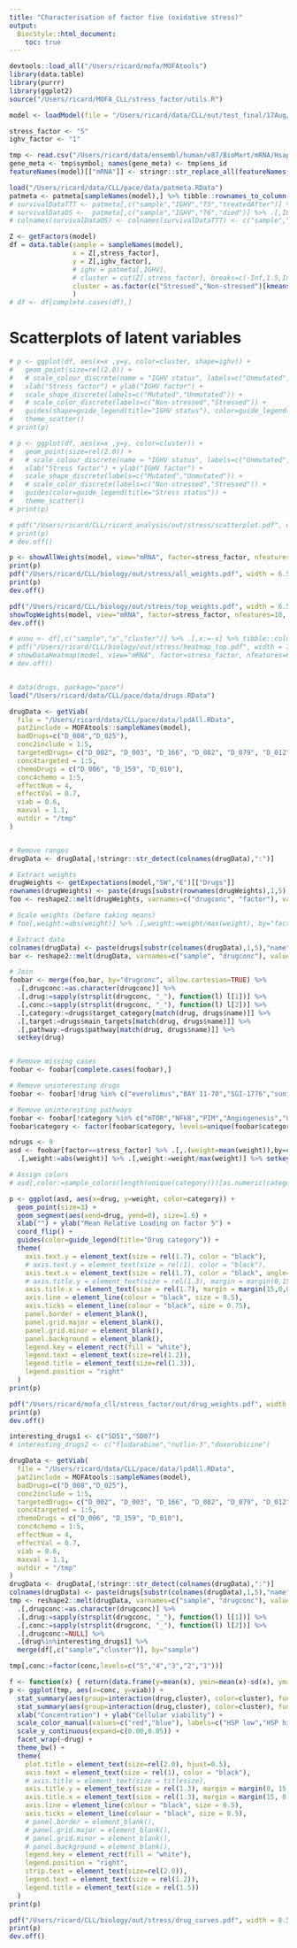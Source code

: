 ```yaml
---
title: "Characterisation of factor five (oxidative stress)"
output:
  BiocStyle::html_document:
    toc: true
---
```


```r
devtools::load_all("/Users/ricard/mofa/MOFAtools")
library(data.table)
library(purrr)
library(ggplot2)
source("/Users/ricard/MOFA_CLL/stress_factor/utils.R")
```


<!-- # Load fitted model -->
```r
model <- loadModel(file = "/Users/ricard/data/CLL/out/test_final/17Aug/model15.hdf5", sortFactors=T)
```

<!-- Define factors -->
```r
stress_factor <- "5"
ighv_factor <- "1"
```

<!-- Replace ensembl IDs by gene symbols -->
```r
tmp <- read.csv("/Users/ricard/data/ensembl/human/v87/BioMart/mRNA/Hsapiens_genes_BioMart.87.txt", header=T, sep="\t", stringsAsFactors=F)
gene_meta <- tmp$symbol; names(gene_meta) <- tmp$ens_id
featureNames(model)[["mRNA"]] <- stringr::str_replace_all(featureNames(model)[["mRNA"]], gene_meta)
```

<!-- Load patient survival metadata -->
```r
load("/Users/ricard/data/CLL/pace/data/patmeta.RData")
patmeta <- patmeta[sampleNames(model),] %>% tibble::rownames_to_column("sample") %>% as.data.table
# survivalDataTTT <- patmeta[,c("sample","IGHV","T5","treatedAfter")] %>% .[,IGHV:=as.factor(IGHV)]
# survivalDataOS <-  patmeta[,c("sample","IGHV","T6","died")] %>% .[,IGHV:=as.factor(IGHV)]
# colnames(survivalDataOS) <- colnames(survivalDataTTT) <- c("sample","IGHV","time", "status")
```

<!-- Extract relevant latent variables -->
```r
Z <- getFactors(model)
df = data.table(sample = sampleNames(model),
                x = Z[,stress_factor], 
                y = Z[,ighv_factor],
                # ighv = patmeta[,IGHV],
                # cluster = cut(Z[,stress_factor], breaks=c(-Inf,1.5,Inf), labels=c("Non-stressed","Stressed"))
                cluster = as.factor(c("Stressed","Non-stressed")[kmeans(Z[,stress_factor],2)$cluster])
                )
# df <- df[complete.cases(df),]
```

# Scatterplots of latent variables
```r

# p <- ggplot(df, aes(x=x ,y=y, color=cluster, shape=ighv)) +
#   geom_point(size=rel(2.0)) +
#   # scale_colour_discrete(name = "IGHV status", labels=c("Unmutated", "Mutated")) +
#   xlab("Stress factor") + ylab("IGHV factor") +
#   scale_shape_discrete(labels=c("Mutated","Unmutated")) +
#   # scale_color_discrete(labels=c("Non-stressed","Stressed")) +
#   guides(shape=guide_legend(title="IGHV status"), color=guide_legend(title="Stress status")) +
#   theme_scatter()
# print(p)

# p <- ggplot(df, aes(x=x ,y=y, color=cluster)) +
#   geom_point(size=rel(2.0)) +
#   # scale_colour_discrete(name = "IGHV status", labels=c("Unmutated", "Mutated")) +
#   xlab("Stress factor") + ylab("IGHV factor") +
#   scale_shape_discrete(labels=c("Mutated","Unmutated")) +
#   # scale_color_discrete(labels=c("Non-stressed","Stressed")) +
#   guides(color=guide_legend(title="Stress status")) +
#   theme_scatter()
# print(p)

# pdf("/Users/ricard/CLL/ricard_analysis/out/stress/scatterplot.pdf", width = 6.5, height = 5, useDingbats = F)
# print(p)
# dev.off()
```


<!-- Inspect weights in the mRNA view -->
```r
p <- showAllWeights(model, view="mRNA", factor=stress_factor, nfeatures = "all", abs=T, threshold = 2, main="")
print(p)
pdf("/Users/ricard/CLL/biology/out/stress/all_weights.pdf", width = 6.5, height = 5, useDingbats = F)
print(p)
dev.off()

pdf("/Users/ricard/CLL/biology/out/stress/top_weights.pdf", width = 6.5, height = 5, useDingbats = F)
showTopWeights(model, view="mRNA", factor=stress_factor, nfeatures=10, abs=T)
dev.off()

# anno <- df[,c("sample","x","cluster")] %>% .[,x:=-x] %>% tibble::column_to_rownames("sample")
# pdf("/Users/ricard/CLL/biology/out/stress/heatmap_top.pdf", width = 7, height = 4.5, useDingbats = F)
# showDataHeatmap(model, view="mRNA", factor=stress_factor, nfeatures=6, include_weights = F, cluster_cols=F, cluster_rows=F, main="", show_rownames=T, show_colnames=F, annotation_col=anno, transpose=T)
# dev.off()
```


<!-- Gene ontology enrichment analysis -->
```r

```


<!-- Load and parse drug response data -->
```r
# data(drugs, package="pace")
load("/Users/ricard/data/CLL/pace/data/drugs.RData")

drugData <- getViab(
  file = "/Users/ricard/data/CLL/pace/data/lpdAll.RData",
  pat2include = MOFAtools::sampleNames(model),
  badDrugs=c("D_008","D_025"), 
  conc2include = 1:5,
  targetedDrugs= c("D_002", "D_003", "D_166", "D_082", "D_079", "D_012", "D_030", "D_063", "D_083") , 
  conc4targeted = 1:5,
  chemoDrugs = c("D_006", "D_159", "D_010"),
  conc4chemo = 1:5,
  effectNum = 4,
  effectVal = 0.7,
  viab = 0.6, 
  maxval = 1.1,
  outdir = "/tmp"
)


# Remove ranges
drugData <- drugData[,!stringr::str_detect(colnames(drugData),":")]

# Extract weights
drugWeights <- getExpectations(model,"SW","E")[["Drugs"]]
rownames(drugWeights) <- paste(drugs[substr(rownames(drugWeights),1,5),"name"], substr(rownames(drugWeights),6,8), sep="")
foo <- reshape2::melt(drugWeights, varnames=c("drugconc", "factor"), value.name="weight") %>% as.data.table

# Scale weights (before taking means)
# foo[,weight:=abs(weight)] %>% .[,weight:=weight/max(weight), by="factor"]

# Extract data
colnames(drugData) <- paste(drugs[substr(colnames(drugData),1,5),"name"], substr(colnames(drugData),6,8), sep="")
bar <- reshape2::melt(drugData, varnames=c("sample", "drugconc"), value.name="viab") %>% as.data.table 

# Join
foobar <- merge(foo,bar, by="drugconc", allow.cartesian=TRUE) %>% 
  .[,drugconc:=as.character(drugconc)] %>%
  .[,drug:=sapply(strsplit(drugconc, "_"), function(l) l[1])] %>%
  .[,conc:=sapply(strsplit(drugconc, "_"), function(l) l[2])] %>%
  .[,category:=drugs$target_category[match(drug, drugs$name)]] %>%
  .[,target:=drugs$main_targets[match(drug, drugs$name)]] %>%
  .[,pathway:=drugs$pathway[match(drug, drugs$name)]] %>%
  setkey(drug)


# Remove missing cases
foobar <- foobar[complete.cases(foobar),]

# Remove uninteresting drugs
foobar <- foobar[!drug %in% c("everolimus","BAY 11-70","SGI-1776","sunitinib","chaetoglobosin A","chaetocin","vorinostat","TAE684","SGX-523","saracatinib","KU−60019","AZD7762","gefitinib","encorafenib","rabusertib","ibrutinib","spebrutinib","CCT241533","afatinib","PRT06607 HCL")]

# Remove uninteresting pathways 
foobar <- foobar[!category %in% c("mTOR","NFkB","PIM","Angiogenesis","Cytoskeleton","Epigenome","ALK","MET","Cell cycle control","Other","HSP90","PI3K/AKT","JAK/STAT")]
foobar$category <- factor(foobar$category, levels=unique(foobar$category))

```

<!-- Inspect weights in the drug response view -->
```r
ndrugs <- 9
asd <- foobar[factor==stress_factor] %>% .[,.(weight=mean(weight)),by=c("drug","category","target","pathway")] %>%
  .[,weight:=abs(weight)] %>% .[,weight:=weight/max(weight)] %>% setkey(weight) %>% tail(n=ndrugs) %>% .[,drug:=factor(drug,levels=drug)]

# Assign colors
# asd[,color:=sample_colors(length(unique(category)))[as.numeric(category)]]

p <- ggplot(asd, aes(x=drug, y=weight, color=category)) +
  geom_point(size=3) +
  geom_segment(aes(xend=drug, yend=0), size=1.6) +
  xlab("") + ylab("Mean Relative Loading on factor 5") +
  coord_flip() +
  guides(color=guide_legend(title="Drug category")) +
  theme(
    axis.text.y = element_text(size = rel(1.7), color = "black"),
    # axis.text.y = element_text(size = rel(1), color = "black"),
    axis.text.x = element_text(size = rel(1.7), color = "black", angle=90, hjust=1, vjust=0.5),
    # axis.title.y = element_text(size = rel(1.3), margin = margin(0,15,0,0)),
    axis.title.x = element_text(size = rel(1.7), margin = margin(15,0,0,0)),
    axis.line = element_line(colour = "black", size = 0.5),
    axis.ticks = element_line(colour = "black", size = 0.75),
    panel.border = element_blank(),
    panel.grid.major = element_blank(),
    panel.grid.minor = element_blank(),
    panel.background = element_blank(),
    legend.key = element_rect(fill = "white"),
    legend.text = element_text(size=rel(1.2)),
    legend.title = element_text(size=rel(1.3)),
    legend.position = "right"
  )
print(p)

pdf("/Users/ricard/mofa_cll/stress_factor/out/drug_weights.pdf", width = 8.5, height = 6, useDingbats = F)
print(p)
dev.off()
```


<!-- Drug response curves for the top weighted drugs: SD51, SD07 -->
```r

interesting_drugs1 <- c("SD51","SD07")
# interesting_drugs2 <- c("fludarabine","nutlin-3","doxorubicine")

drugData <- getViab(
  file = "/Users/ricard/data/CLL/pace/data/lpdAll.RData",
  pat2include = MOFAtools::sampleNames(model),
  badDrugs=c("D_008","D_025"), 
  conc2include = 1:5,
  targetedDrugs= c("D_002", "D_003", "D_166", "D_082", "D_079", "D_012", "D_030", "D_063", "D_083") , 
  conc4targeted = 1:5,
  chemoDrugs = c("D_006", "D_159", "D_010"),
  conc4chemo = 1:5,
  effectNum = 4,
  effectVal = 0.7,
  viab = 0.6, 
  maxval = 1.1,
  outdir = "/tmp"
)
drugData <- drugData[,!stringr::str_detect(colnames(drugData),":")]
colnames(drugData) <- paste(drugs[substr(colnames(drugData),1,5),"name"], substr(colnames(drugData),6,8), sep="")
tmp <- reshape2::melt(drugData, varnames=c("sample", "drugconc"), value.name="viab") %>% as.data.table %>%
  .[,drugconc:=as.character(drugconc)] %>%
  .[,drug:=sapply(strsplit(drugconc, "_"), function(l) l[1])] %>%
  .[,conc:=sapply(strsplit(drugconc, "_"), function(l) l[2])] %>%
  .[,drugconc:=NULL] %>%
  .[drug%in%interesting_drugs1] %>% 
  merge(df[,c("sample","cluster")], by="sample")

tmp[,conc:=factor(conc,levels=c("5","4","3","2","1"))]

f <- function(x) { return(data.frame(y=mean(x), ymin=mean(x)-sd(x), ymax=mean(x)+sd(x))) }
p <- ggplot(tmp, aes(x=conc, y=viab)) +
  stat_summary(aes(group=interaction(drug,cluster), color=cluster), fun.y="mean", geom="line", size=1.5)  +
  stat_summary(aes(group=interaction(drug,cluster), color=cluster), fun.data = mean_se, geom = "errorbar", width=0.5, alpha=0.5) +
  xlab("Concentration") + ylab("Cellular viability") +
  scale_color_manual(values=c("red","blue"), labels=c("HSP low","HSP high")) +
  scale_y_continuous(expand=c(0.00,0.05)) +
  facet_wrap(~drug) +
  theme_bw() + 
  theme(
    plot.title = element_text(size=rel(2.0), hjust=0.5),
    axis.text = element_text(size = rel(1), color = "black"),
    # axis.title = element_text(size = titlesize),
    axis.title.y = element_text(size = rel(1.3), margin = margin(0, 15, 0, 0)),
    axis.title.x = element_text(size = rel(1.3), margin = margin(15, 0, 0, 0)),
    axis.line = element_line(colour = "black", size = 0.5),
    axis.ticks = element_line(colour = "black", size = 0.5),
    # panel.border = element_blank(),
    # panel.grid.major = element_blank(),
    # panel.grid.minor = element_blank(),
    # panel.background = element_blank(),
    legend.key = element_rect(fill = "white"),
    legend.position = "right",
    strip.text = element_text(size=rel(2.0)),
    legend.text = element_text(size = rel(1.2)),
    legend.title = element_text(size = rel(1.5))
  )
print(p)

pdf("/Users/ricard/CLL/biology/out/stress/drug_curves.pdf", width = 8.5, height = 5, useDingbats = F)
print(p)
dev.off()
```


